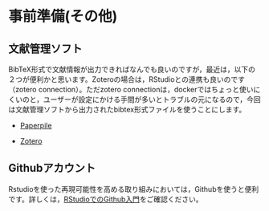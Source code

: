# 事前準備(その他)

## 文献管理ソフト

BibTeX形式で文献情報が出力できればなんでも良いのですが，最近は，以下の２つが便利かと思います。Zoteroの場合は，RStudioとの連携も良いのです（zotero connection）。ただzotero connectionは，dockerではちょっと使いにくいのと，ユーザーが設定にかける手間が多いとトラブルの元になるので，今回は文献管理ソフトから出力されたbibtex形式ファイルを使うことにします。

- [Paperpile](https://paperpile.com/)

- [Zotero](https://www.zotero.org/)

## Githubアカウント

Rstudioを使った再現可能性を高める取り組みにおいては，Githubを使うと便利です。詳しくは，[RStudioでのGithub入門](https://kunisatolab.github.io/main/how-to-github.html)をご確認ください。